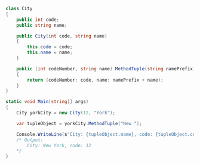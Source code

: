 ```csharp
class City
{
    public int code;
    public string name;

    public City(int code, string name)
    {
        this.code = code;
        this.name = name;
    }

    public (int codeNumber, string name) MethodTuple(string namePrefix)
    {
        return (codeNumber: code, name: namePrefix + name);
    }
}

static void Main(string[] args)
{
    City yorkCity = new City(12, "York");

    var tupleObject = yorkCity.MethodTuple("New ");

    Console.WriteLine($"City: {tupleObject.name}, code: {tupleObject.codeNumber}");
    /* Output: 
        City: New York, code: 12
    */
}
```